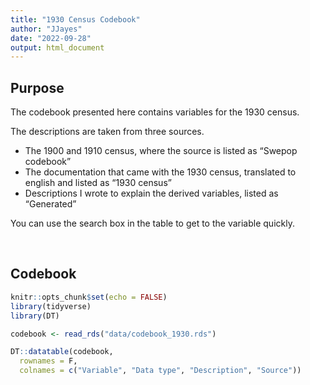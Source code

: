 ```yaml
---
title: "1930 Census Codebook"
author: "JJayes"
date: "2022-09-28"
output: html_document
---
```


## Purpose

The codebook presented here contains variables for the 1930 census.

The descriptions are taken from three sources.

- The 1900 and 1910 census, where the source is listed as "Swepop codebook"
- The documentation that came with the 1930 census, translated to english and listed as "1930 census"
- Descriptions I wrote to explain the derived variables, listed as "Generated"

You can use the search box in the table to get to the variable quickly.

<br>

## Codebook


```r
knitr::opts_chunk$set(echo = FALSE)
library(tidyverse)
library(DT)
```


```r
codebook <- read_rds("data/codebook_1930.rds")

DT::datatable(codebook,
  rownames = F,
  colnames = c("Variable", "Data type", "Description", "Source"))
```

